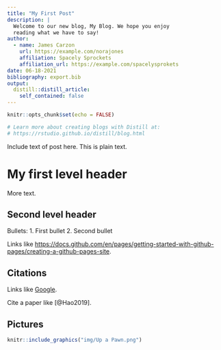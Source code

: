 ```yaml
---
title: "My First Post"
description: |
  Welcome to our new blog, My Blog. We hope you enjoy 
  reading what we have to say!
author:
  - name: James Carzon 
    url: https://example.com/norajones
    affiliation: Spacely Sprockets
    affiliation_url: https://example.com/spacelysprokets
date: 06-18-2021
bibliography: export.bib
output:
  distill::distill_article:
    self_contained: false
---
```


```r
knitr::opts_chunk$set(echo = FALSE)

# Learn more about creating blogs with Distill at:
# https://rstudio.github.io/distill/blog.html

```

Include text of post here. This is plain text.

# My first level header

More text.

## Second level header

Bullets:
1. First bullet
2. Second bullet

Links like <https://docs.github.com/en/pages/getting-started-with-github-pages/creating-a-github-pages-site>.

## Citations

Links like [Google](https://www.google.com/).

Cite a paper like [@Hao2019].

## Pictures

```r
knitr::include_graphics("img/Up a Pawn.png")
```
